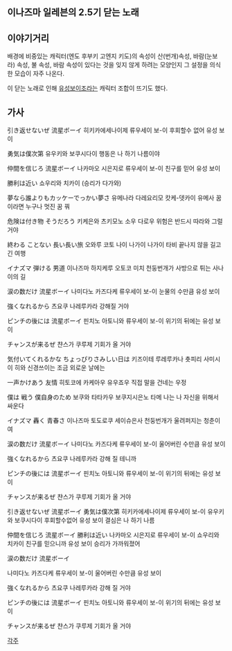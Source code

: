 == 이나즈마 일레븐의 2.5기 닫는 노래 ==

{{{#!html
<embed src='http://serviceapi.nmv.naver.com/flash/NFPlayer.swf?vid=2DA61A3DC7FDFC24AD177E788E22A210D8B9&outKey=V127b4211d0d80d7a12741aec7fc67dced3e80e2f2bdafd994c491aec7fc67dced3e8' wmode='transparent' width='500' height='408' allowScriptAccess='always' name='NFPlayer64235' id='NFPlayer64235' allowFullScreen='true' type='application/x-shockwave-flash'/ >}}}

== 이야기거리 ==
배경에 비중있는 캐릭터(엔도 후부키 고엔지 키도)의 속성이 산(번개)속성, 바람(눈보라) 속성, 불 속성, 바람 속성이 있다는 것을 잊지 않게 하려는 모양인지 그 설정을 의식한 모습이 자주 나온다. 

이 닫는 노래로 인해 [[이나즈마 일레븐 관련 용어|유성보이조]]라는 캐릭터 조합이 뜨기도 했다. 


== 가사 ==

引き返せないぜ 流星ボーイ
히키카에세나이제 류우세이 보-이
후회할수 없어 유성 보이

勇気は僕次第
유우키와 보쿠시다이
행동은 나 하기 나름이야

仲間を信じろ 流星ボーイ
나카마오 시은지로 류우세이 보-이
친구를 믿어 유성 보이

勝利は近い
쇼우리와 치카이
(승리가 다가와)

夢なら誰よりもカッケーでっかい夢さ
유메나라 다레요리모 캇케-뎃카이 유메사
꿈이라면 누구나 멋진 꿈 꿔

危険は付き物 そうだろう
키케은와 츠키모노 소우 다로우
위험은 반드시 따라와 그럴 거야

終わる ことない 長い長い旅
오와루 코토 나이 나가이 나가이 타비
끝나지 않을 길고 긴 여행

イナズマ 弾ける 男道
이나즈마 하지케루 오토코 미치
천둥번개가 사방으로 튀는 사나이의 길

涙の数だけ 流星ボーイ
나미다노 카즈다케 류우세이 보-이
눈물의 수만큼 유성 보이


強くなれるから
츠요쿠 나레루카라
강해질 거야

ピンチの後には 流星ボーイ
핀치노 아토니와 류우세이 보-이
위기의 뒤에는 유성 보이

チャンスが来るぜ
챤스가 쿠루제
기회가 올 거야

気付いてくれるかな ちょっぴりさみしい日は
키즈이테 루레루카나 춋피리 사미시이 히와
신경쓰이는 조금 외로운 날에는

一声かけあう 友情
히토코에 카케아우 유우죠우
직접 말을 건네는 우정

僕は 戦う 僕自身のため
보쿠와 타타카우 보쿠지시은노 타메
나는 나 자신을 위해서 싸운다

イナズマ 轟く 青春さ
이나즈마 토도로쿠 세이슈은사
천둥번개가 울려퍼지는 청춘이여

涙の数だけ 流星ボーイ
나미다노 카즈다케 류우세이 보-이
울어버린 수만큼 유성 보이

強くなれるから
츠요쿠 나레루카라
강해 질 테니까

ピンチの後には 流星ボーイ
핀치노 아토니와 류우세이 보-이
위기의 뒤에는 유성 보이

チャンスが来るぜ
챤스가 쿠루제
기회가 올 거야

引き返せないぜ 流星ボーイ 勇気は僕次第
히키카에세나이제 류우세이 보-이 유우키와 보쿠시다이
후회할수없어 유성 보이           결심은 나 하기 나름

仲間を信じろ 流星ボーイ 勝利は近い
나카마오 시은지로 류우세이 보-이 쇼우리와 치카이
친구를 믿으니까 유성 보이 승리가 가까워졌어

涙の数だけ 流星ボーイ

나미다노 카즈다케 류우세이 보-이
울어버린 수만큼 유성 보이

強くなれるから
츠요쿠 나레루카라
강해 질 거야

ピンチの後には 流星ボーイ
핀치노 아토니와 류우세이 보-이
위기의 뒤에는 유성 보이

チャンスが来るぜ
챤스가 쿠루제
기회가 올 거야

[[각주]]
